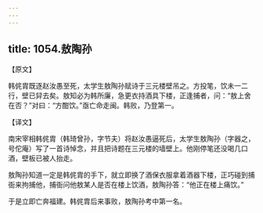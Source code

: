 ```yaml
---
---
---
```

title: 1054.敖陶孙
---



【原文】

韩侂胄既逐赵汝愚至死，太学生敖陶孙赋诗于三元楼壁吊之。方投笔，饮未一二行，壁已舁去矣。敖知必为韩所廉，急更衣持酒具下楼，正逢捕者，问：“敖上舍在否？”对曰：“方酣饮。”亟亡命走闽。韩败，乃登第一。

【译文】

南宋宰相韩侂胄（韩琦曾孙，字节夫）将赵汝愚逼死后，太学生敖陶孙（字器之，号佗庵）写了一首诗悼念，并且把诗题在三元楼的墙壁上。他刚停笔还没喝几口酒，壁板已被人抬走。

敖陶孙知道一定是韩侂胄的手下，就立即换了酒保衣服拿着酒器下楼，正巧碰到捕衙来拘捕他，捕衙问他敖某人是否在楼上饮酒，敖陶孙答：“他正在楼上痛饮。”

于是立即亡奔福建。韩侂胄后来事败，敖陶孙考中第一名。